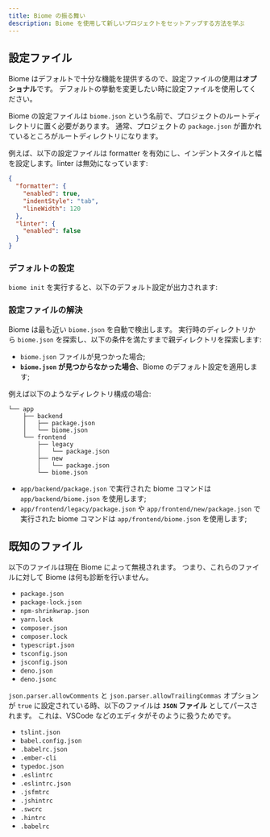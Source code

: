 ```yaml
---
title: Biome の振る舞い
description: Biome を使用して新しいプロジェクトをセットアップする方法を学ぶ
---
```



## 設定ファイル

Biome はデフォルトで十分な機能を提供するので、設定ファイルの使用は**オプショナル**です。
デフォルトの挙動を変更したい時に設定ファイルを使用してください。

Biome の設定ファイルは `biome.json` という名前で、プロジェクトのルートディレクトリに置く必要があります。
通常、プロジェクトの `package.json` が置かれているところがルートディレクトリになります。

例えば、以下の設定ファイルは formatter を有効にし、インデントスタイルと幅を設定します。linter は無効になっています:

```json
{
  "formatter": {
    "enabled": true,
    "indentStyle": "tab",
    "lineWidth": 120
  },
  "linter": {
    "enabled": false
  }
}
```

### デフォルトの設定

`biome init` を実行すると、以下のデフォルト設定が出力されます:

<DefaultConfiguration />

### 設定ファイルの解決


Biome は最も近い `biome.json` を自動で検出します。
実行時のディレクトリから `biome.json` を探索し、以下の条件を満たすまで親ディレクトリを探索します:
- `biome.json` ファイルが見つかった場合;
- **`biome.json` が見つからなかった場合**、Biome のデフォルト設定を適用します;

例えば以下のようなディレクトリ構成の場合:

```
└── app
    ├── backend
    │   ├── package.json
    │   └── biome.json
    └── frontend
        ├── legacy
        │   └── package.json
        ├── new
        │   └── package.json
        └── biome.json

```

- `app/backend/package.json` で実行された biome コマンドは `app/backend/biome.json` を使用します;
- `app/frontend/legacy/package.json` や `app/frontend/new/package.json` で実行された biome コマンドは `app/frontend/biome.json` を使用します;


## 既知のファイル

以下のファイルは現在 Biome によって無視されます。
つまり、これらのファイルに対して Biome は何も診断を行いません。

- `package.json`
- `package-lock.json`
- `npm-shrinkwrap.json`
- `yarn.lock`
- `composer.json`
- `composer.lock`
- `typescript.json`
- `tsconfig.json`
- `jsconfig.json`
- `deno.json`
- `deno.jsonc`



`json.parser.allowComments` と `json.parser.allowTrailingCommas` オプションが `true` に設定されている時、以下のファイルは **`JSON` ファイル** としてパースされます。
これは、VSCode などのエディタがそのように扱うためです。

- `tslint.json`
- `babel.config.json`
- `.babelrc.json`
- `.ember-cli`
- `typedoc.json`
- `.eslintrc`
- `.eslintrc.json`
- `.jsfmtrc`
- `.jshintrc`
- `.swcrc`
- `.hintrc`
- `.babelrc`
